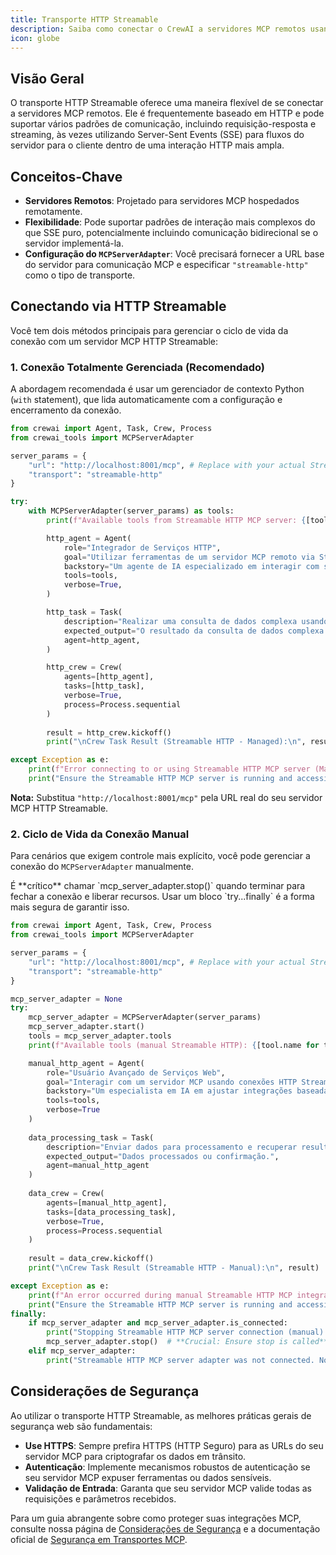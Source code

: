 ```yaml
---
title: Transporte HTTP Streamable
description: Saiba como conectar o CrewAI a servidores MCP remotos usando o transporte HTTP Streamable flexível.
icon: globe
---
```


## Visão Geral

O transporte HTTP Streamable oferece uma maneira flexível de se conectar a servidores MCP remotos. Ele é frequentemente baseado em HTTP e pode suportar vários padrões de comunicação, incluindo requisição-resposta e streaming, às vezes utilizando Server-Sent Events (SSE) para fluxos do servidor para o cliente dentro de uma interação HTTP mais ampla.

## Conceitos-Chave

- **Servidores Remotos**: Projetado para servidores MCP hospedados remotamente.
- **Flexibilidade**: Pode suportar padrões de interação mais complexos do que SSE puro, potencialmente incluindo comunicação bidirecional se o servidor implementá-la.
- **Configuração do `MCPServerAdapter`**: Você precisará fornecer a URL base do servidor para comunicação MCP e especificar `"streamable-http"` como o tipo de transporte.

## Conectando via HTTP Streamable

Você tem dois métodos principais para gerenciar o ciclo de vida da conexão com um servidor MCP HTTP Streamable:

### 1. Conexão Totalmente Gerenciada (Recomendado)

A abordagem recomendada é usar um gerenciador de contexto Python (`with` statement), que lida automaticamente com a configuração e encerramento da conexão.

```python
from crewai import Agent, Task, Crew, Process
from crewai_tools import MCPServerAdapter

server_params = {
    "url": "http://localhost:8001/mcp", # Replace with your actual Streamable HTTP server URL
    "transport": "streamable-http"
}

try:
    with MCPServerAdapter(server_params) as tools:
        print(f"Available tools from Streamable HTTP MCP server: {[tool.name for tool in tools]}")

        http_agent = Agent(
            role="Integrador de Serviços HTTP",
            goal="Utilizar ferramentas de um servidor MCP remoto via Streamable HTTP.",
            backstory="Um agente de IA especializado em interagir com serviços web complexos.",
            tools=tools,
            verbose=True,
        )

        http_task = Task(
            description="Realizar uma consulta de dados complexa usando uma ferramenta do servidor Streamable HTTP.",
            expected_output="O resultado da consulta de dados complexa.",
            agent=http_agent,
        )

        http_crew = Crew(
            agents=[http_agent],
            tasks=[http_task],
            verbose=True,
            process=Process.sequential
        )
        
        result = http_crew.kickoff() 
        print("\nCrew Task Result (Streamable HTTP - Managed):\n", result)

except Exception as e:
    print(f"Error connecting to or using Streamable HTTP MCP server (Managed): {e}")
    print("Ensure the Streamable HTTP MCP server is running and accessible at the specified URL.")

```
**Nota:** Substitua `"http://localhost:8001/mcp"` pela URL real do seu servidor MCP HTTP Streamable.

### 2. Ciclo de Vida da Conexão Manual

Para cenários que exigem controle mais explícito, você pode gerenciar a conexão do `MCPServerAdapter` manualmente.

<Info>
É **crítico** chamar `mcp_server_adapter.stop()` quando terminar para fechar a conexão e liberar recursos. Usar um bloco `try...finally` é a forma mais segura de garantir isso.
</Info>

```python
from crewai import Agent, Task, Crew, Process
from crewai_tools import MCPServerAdapter

server_params = {
    "url": "http://localhost:8001/mcp", # Replace with your actual Streamable HTTP server URL
    "transport": "streamable-http"
}

mcp_server_adapter = None 
try:
    mcp_server_adapter = MCPServerAdapter(server_params)
    mcp_server_adapter.start()
    tools = mcp_server_adapter.tools
    print(f"Available tools (manual Streamable HTTP): {[tool.name for tool in tools]}")

    manual_http_agent = Agent(
        role="Usuário Avançado de Serviços Web",
        goal="Interagir com um servidor MCP usando conexões HTTP Streamable gerenciadas manualmente.",
        backstory="Um especialista em IA em ajustar integrações baseadas em HTTP.",
        tools=tools,
        verbose=True
    )
    
    data_processing_task = Task(
        description="Enviar dados para processamento e recuperar resultados via Streamable HTTP.",
        expected_output="Dados processados ou confirmação.",
        agent=manual_http_agent
    )
    
    data_crew = Crew(
        agents=[manual_http_agent],
        tasks=[data_processing_task],
        verbose=True,
        process=Process.sequential
    )
    
    result = data_crew.kickoff()
    print("\nCrew Task Result (Streamable HTTP - Manual):\n", result)

except Exception as e:
    print(f"An error occurred during manual Streamable HTTP MCP integration: {e}")
    print("Ensure the Streamable HTTP MCP server is running and accessible.")
finally:
    if mcp_server_adapter and mcp_server_adapter.is_connected:
        print("Stopping Streamable HTTP MCP server connection (manual)...")
        mcp_server_adapter.stop()  # **Crucial: Ensure stop is called**
    elif mcp_server_adapter:
        print("Streamable HTTP MCP server adapter was not connected. No stop needed or start failed.")
```

## Considerações de Segurança

Ao utilizar o transporte HTTP Streamable, as melhores práticas gerais de segurança web são fundamentais:
- **Use HTTPS**: Sempre prefira HTTPS (HTTP Seguro) para as URLs do seu servidor MCP para criptografar os dados em trânsito.
- **Autenticação**: Implemente mecanismos robustos de autenticação se seu servidor MCP expuser ferramentas ou dados sensíveis.
- **Validação de Entrada**: Garanta que seu servidor MCP valide todas as requisições e parâmetros recebidos.

Para um guia abrangente sobre como proteger suas integrações MCP, consulte nossa página de [Considerações de Segurança](./security.mdx) e a documentação oficial de [Segurança em Transportes MCP](https://modelcontextprotocol.io/docs/concepts/transports#security-considerations).